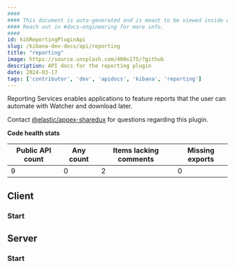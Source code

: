 ```yaml
---
####
#### This document is auto-generated and is meant to be viewed inside our experimental, new docs system.
#### Reach out in #docs-engineering for more info.
####
id: kibReportingPluginApi
slug: /kibana-dev-docs/api/reporting
title: "reporting"
image: https://source.unsplash.com/400x175/?github
description: API docs for the reporting plugin
date: 2024-03-17
tags: ['contributor', 'dev', 'apidocs', 'kibana', 'reporting']
---
```


Reporting Services enables applications to feature reports that the user can automate with Watcher and download later.

Contact [@elastic/appex-sharedux](https://github.com/orgs/elastic/teams/appex-sharedux) for questions regarding this plugin.

**Code health stats**

| Public API count  | Any count | Items lacking comments | Missing exports |
|-------------------|-----------|------------------------|-----------------|
| 9 | 0 | 2 | 0 |

## Client

### Start
<DocDefinitionList data={[reportingObj.client.start]}/>

## Server

### Start
<DocDefinitionList data={[reportingObj.server.start]}/>

